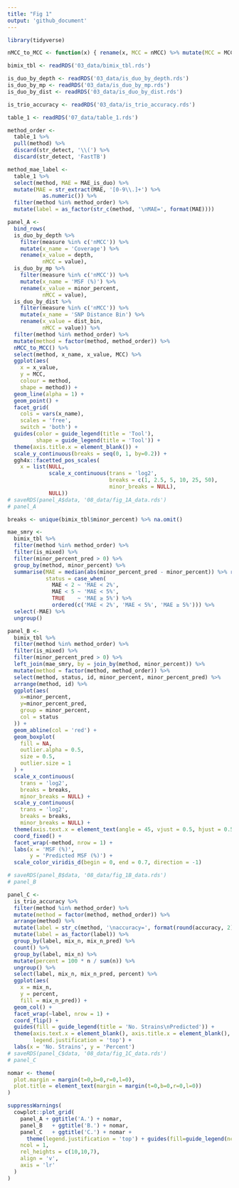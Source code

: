```yaml
---
title: "Fig 1"
output: 'github_document'
---
```


```r
library(tidyverse)

nMCC_to_MCC <- function(x) { rename(x, MCC = nMCC) %>% mutate(MCC = MCC*2 - 1) }

bimix_tbl <- readRDS('03_data/bimix_tbl.rds')

is_duo_by_depth <- readRDS('03_data/is_duo_by_depth.rds') 
is_duo_by_mp <- readRDS('03_data/is_duo_by_mp.rds')
is_duo_by_dist <- readRDS('03_data/is_duo_by_dist.rds')

is_trio_accuracy <- readRDS('03_data/is_trio_accuracy.rds')

table_1 <- readRDS('07_data/table_1.rds')

method_order <- 
  table_1 %>%
  pull(method) %>% 
  discard(str_detect, '\\(') %>% 
  discard(str_detect, 'FastTB')

method_mae_label <-
  table_1 %>% 
  select(method, MAE = MAE_is_duo) %>% 
  mutate(MAE = str_extract(MAE, '[0-9\\.]+') %>%
           as.numeric()) %>% 
  filter(method %in% method_order) %>% 
  mutate(label = as_factor(str_c(method, '\nMAE=', format(MAE))))
```


```r
panel_A <-
  bind_rows(
  is_duo_by_depth %>% 
    filter(measure %in% c('nMCC')) %>% 
    mutate(x_name = 'Coverage') %>% 
    rename(x_value = depth,
           nMCC = value),
  is_duo_by_mp %>% 
    filter(measure %in% c('nMCC')) %>% 
    mutate(x_name = 'MSF (%)') %>% 
    rename(x_value = minor_percent,
           nMCC = value),
  is_duo_by_dist %>% 
    filter(measure %in% c('nMCC')) %>% 
    mutate(x_name = 'SNP Distance Bin') %>% 
    rename(x_value = dist_bin,
           nMCC = value)) %>% 
  filter(method %in% method_order) %>%
  mutate(method = factor(method, method_order)) %>% 
  nMCC_to_MCC() %>% 
  select(method, x_name, x_value, MCC) %>% 
  ggplot(aes(
    x = x_value, 
    y = MCC,
    colour = method,
    shape = method)) +
  geom_line(alpha = 1) +
  geom_point() +
  facet_grid(
    cols = vars(x_name),
    scales = 'free',
    switch = 'both') +
  guides(color = guide_legend(title = 'Tool'),
         shape = guide_legend(title = 'Tool')) +
  theme(axis.title.x = element_blank()) + 
  scale_y_continuous(breaks = seq(0, 1, by=0.2)) +
  ggh4x::facetted_pos_scales(
    x = list(NULL,
             scale_x_continuous(trans = 'log2',
                                breaks = c(1, 2.5, 5, 10, 25, 50),
                                minor_breaks = NULL), 
             NULL))
# saveRDS(panel_A$data, '08_data/fig_1A_data.rds')
# panel_A
```

```r
breaks <- unique(bimix_tbl$minor_percent) %>% na.omit()

mae_smry <- 
  bimix_tbl %>% 
  filter(method %in% method_order) %>% 
  filter(is_mixed) %>% 
  filter(minor_percent_pred > 0) %>% 
  group_by(method, minor_percent) %>% 
  summarise(MAE = median(abs(minor_percent_pred - minor_percent)) %>% round(2),
            status = case_when(
              MAE < 2 ~ 'MAE < 2%',
              MAE < 5 ~ 'MAE < 5%',
              TRUE    ~ 'MAE ≥ 5%') %>% 
              ordered(c('MAE < 2%', 'MAE < 5%', 'MAE ≥ 5%'))) %>% 
  select(-MAE) %>% 
  ungroup()

panel_B <-
  bimix_tbl %>% 
  filter(method %in% method_order) %>% 
  filter(is_mixed) %>% 
  filter(minor_percent_pred > 0) %>% 
  left_join(mae_smry, by = join_by(method, minor_percent)) %>% 
  mutate(method = factor(method, method_order)) %>%
  select(method, status, id, minor_percent, minor_percent_pred) %>% 
  arrange(method, id) %>% 
  ggplot(aes(
    x=minor_percent, 
    y=minor_percent_pred, 
    group = minor_percent,
    col = status
  )) +
  geom_abline(col = 'red') +
  geom_boxplot(
    fill = NA,
    outlier.alpha = 0.5,
    size = 0.5,
    outlier.size = 1
  ) +
  scale_x_continuous(
    trans = 'log2',
    breaks = breaks,
    minor_breaks = NULL) +
  scale_y_continuous(
    trans = 'log2',
    breaks = breaks,
    minor_breaks = NULL) +
  theme(axis.text.x = element_text(angle = 45, vjust = 0.5, hjust = 0.5)) +
  coord_fixed() +
  facet_wrap(~method, nrow = 1) +
  labs(x = 'MSF (%)',
       y = 'Predicted MSF (%)') +
  scale_color_viridis_d(begin = 0, end = 0.7, direction = -1)

# saveRDS(panel_B$data, '08_data/fig_1B_data.rds')
# panel_B
```

```r
panel_C <-
  is_trio_accuracy %>% 
  filter(method %in% method_order) %>% 
  mutate(method = factor(method, method_order)) %>% 
  arrange(method) %>% 
  mutate(label = str_c(method, '\naccuracy=', format(round(accuracy, 2)))) %>% 
  mutate(label = as_factor(label)) %>% 
  group_by(label, mix_n, mix_n_pred) %>% 
  count() %>% 
  group_by(label, mix_n) %>% 
  mutate(percent = 100 * n / sum(n)) %>% 
  ungroup() %>% 
  select(label, mix_n, mix_n_pred, percent) %>% 
  ggplot(aes(
    x = mix_n,
    y = percent,
    fill = mix_n_pred)) +
  geom_col() +
  facet_wrap(~label, nrow = 1) +
  coord_flip() +
  guides(fill = guide_legend(title = 'No. Strains\nPredicted')) +
  theme(axis.text.x = element_blank(), axis.title.x = element_blank(), axis.ticks.x = element_blank(),
        legend.justification = 'top') +
  labs(x = 'No. Strains', y = 'Percent')
# saveRDS(panel_C$data, '08_data/fig_1C_data.rds')
# panel_C
```


```r
nomar <- theme(
  plot.margin = margin(t=0,b=0,r=0,l=0),
  plot.title = element_text(margin = margin(t=0,b=0,r=0,l=0))
)

suppressWarnings(
  cowplot::plot_grid(
    panel_A + ggtitle('A.') + nomar,
    panel_B   + ggtitle('B.') + nomar,
    panel_C   + ggtitle('C.') + nomar + 
      theme(legend.justification = 'top') + guides(fill=guide_legend(ncol=2, title = 'Pred. No.')),
    ncol = 1,
    rel_heights = c(10,10,7),
    align = 'v',
    axis = 'lr'
  )
)
```


